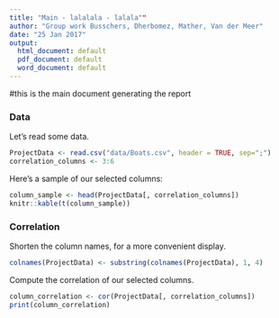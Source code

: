 ```yaml
---
title: "Main - lalalala - lalala""
author: "Group work Busschers, Dherbomez, Mather, Van der Meer"
date: "25 Jan 2017"
output:
  html_document: default
  pdf_document: default
  word_document: default
---
```


#this is the main document generating the report
<!-- click the "Knit" button to render the document -->

### Data
Let's read some data.
```r
ProjectData <- read.csv("data/Boats.csv", header = TRUE, sep=";")
correlation_columns <- 3:6
```

Here's a sample of our selected columns:
```r
column_sample <- head(ProjectData[, correlation_columns])
knitr::kable(t(column_sample))
```

### Correlation
Shorten the column names, for a more convenient display.
```r
colnames(ProjectData) <- substring(colnames(ProjectData), 1, 4)
```

Compute the correlation of our selected columns.
```r
column_correlation <- cor(ProjectData[, correlation_columns])
print(column_correlation)
```
